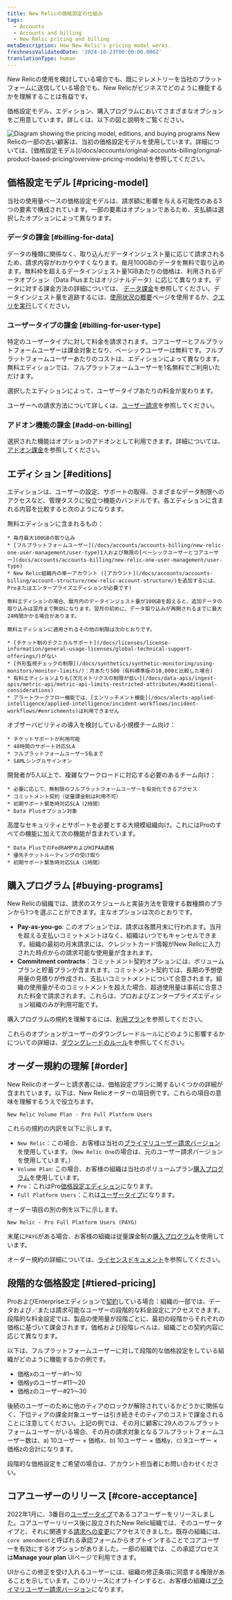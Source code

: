 ```yaml
---
title: New Relicの価格設定の仕組み
tags:
  - Accounts
  - Accounts and billing
  - New Relic pricing and billing
metaDescription: How New Relic's pricing model works.
freshnessValidatedDate: '2024-10-23T00:00:00.000Z'
translationType: human
---
```


New Relicの使用を検討している場合でも、既にテレメトリーを当社のプラットフォームに送信している場合でも、New Relicがビジネスでどのように機能するかを理解することは有益です。

価格設定モデル、エディション、購入プログラムにおいてさまざまなオプションをご用意しています。詳しくは、以下の図と説明をご覧ください。

<img title="Diagram showing the pricing model, editions, and buying programs" alt="Diagram showing the pricing model, editions, and buying programs" src="/images/accounts_diagram_pricing-diagram.webp" />

<Callout variant="tip">
  New Relicの一部の古い顧客は、当初の価格設定モデルを使用しています。詳細については、[価格設定モデル](/docs/accounts/original-accounts-billing/original-product-based-pricing/overview-pricing-models)を参照してください。
</Callout>

## 価格設定モデル [#pricing-model]

当社の使用量ベースの価格設定モデルは、請求額に影響を与える可能性のある3つの要素で構成されています。一部の要素はオプションであるため、支払額は選択したオプションによって異なります。

### データの課金 [#billing-for-data]

データの種類に関係なく、取り込んだデータインジェスト量に応じて請求されるため、請求内容がわかりやすくなります。毎月100GBのデータを無料で取り込めます。無料枠を超えるデータインジェスト量1GBあたりの価格は、利用されるデータオプション（Data Plusまたはオリジナルデータ）に応じて異なります。データに対する課金方法の詳細については、 [データ課金](/docs/accounts/accounts-billing/new-relic-one-pricing-billing/data-ingest-billing)を参照してください。データインジェスト量を追跡するには、[使用状況の概要](/docs/accounts/accounts-billing/new-relic-one-pricing-billing/usage-ui)ページを使用するか、[クエリを実行](/docs/accounts/accounts-billing/new-relic-one-pricing-billing/usage-queries-alerts)してください。

### ユーザータイプの課金 [#billing-for-user-type]

特定のユーザータイプに対して料金を請求されます。コアユーザーとフルプラットフォームユーザーは課金対象となり、ベーシックユーザーは無料です。フルプラットフォームユーザーあたりのコストは、エディションによって異なります。無料エディションでは、フルプラットフォームユーザーを1名無料でご利用いただけます。

<Callout variant="tip">
  選択したエディションによって、ユーザータイプあたりの料金が変わります。
</Callout>

ユーザーへの請求方法について詳しくは、[ユーザー請求](/docs/accounts/accounts-billing/new-relic-one-pricing-billing/user-count-billing)を参照してください。

### アドオン機能の課金 [#add-on-billing]

選択された機能はオプションのアドオンとして利用できます。詳細については、 [アドオン課金](/docs/accounts/accounts-billing/new-relic-one-pricing-billing/add-on-billing)を参照してください。

## エディション [#editions]

エディションは、ユーザーの設定、サポートの取得、さまざまなデータ制限へのアクセスなど、管理タスクに役立つ機能のバンドルです。各エディションに含まれる内容を比較すると次のようになります。

<CollapserGroup>
  <Collapser id="free-edition" title="無料">
    無料エディションに含まれるもの：

    * 毎月最大100GBの取り込み
    * [フルプラットフォームユーザー](/docs/accounts/accounts-billing/new-relic-one-user-management/user-type)1人および無限の[ベーシックユーザーとコアユーザー](docs/accounts/accounts-billing/new-relic-one-user-management/user-type)
    * New Relic組織内の単一アカウント ([アカウント](/docs/accounts/accounts-billing/account-structure/new-relic-account-structure/)を追加するには、Proまたはエンタープライズエディションが必要です)

    無料エディションの場合、暦月内のデータインジェスト量が100GBを超えると、追加データの取り込みは翌月まで無効になります。翌月の初めに、データ取り込みが再開されるまでに最大24時間かかる場合があります。

    無料エディションに適用されるその他の制限は次のとおりです。

    * [チケット制のテクニカルサポート](/docs/licenses/license-information/general-usage-licenses/global-technical-support-offerings/)がない
    * [外形監視チェックの制限](/docs/synthetics/synthetic-monitoring/using-monitors/monitor-limits/)：月あたり500（有料標準版の10,000と比較した場合)
    * 有料エディションよりも[次元メトリクスの制限が低い](/docs/data-apis/ingest-apis/metric-api/metric-api-limits-restricted-attributes/#additional-considerations)
    * アラートワークフロー機能では、[エンリッチメント機能](/docs/alerts-applied-intelligence/applied-intelligence/incident-workflows/incident-workflows/#enrichments)は利用できません
  </Collapser>

  <Collapser id="standard-edition" title="標準">
    オブザーバビリティの導入を検討している小規模チーム向け：

    * チケットサポートが利用可能
    * 48時間のサポート対応SLA
    * フルプラットフォームユーザー5名まで
    * SAMLシングルサインオン
  </Collapser>

  <Collapser id="pro-edition" title="Pro">
    開発者が5人以上で、複雑なワークロードに対応する必要のあるチーム向け：

    * 必要に応じて、無制限のフルプラットフォームユーザーを有効化できるアクセス
    * コミットメント契約（従量課金制は利用不可）
    * 初期サポート緊急時対応SLA（2時間）
    * Data Plusオプション対象
  </Collapser>

  <Collapser id="enterprise-edition" title="Enterprise">
    高度なセキュリティとサポートを必要とする大規模組織向け。これにはProのすべての機能に加えて次の機能が含まれています。

    * Data PlusでのFedRAMPおよびHIPAA適格
    * 優先チケットルーティングの受け取り
    * 初期サポート緊急時対応SLA（1時間）
  </Collapser>
</CollapserGroup>

## 購入プログラム [#buying-programs]

New Relicの組織では、請求のスケジュールと実装方法を管理する数種類のプランから1つを選ぶことができます。主なオプションは次のとおりです。

* <DNT>**Pay-as-you-go**</DNT>: このオプションでは、請求は各暦月末に行われます。当月を超える支払いコミットメントはなく、組織はいつでもキャンセルできます。組織の最初の月末請求には、クレジットカード情報がNew Relicに入力された時点からの請求可能な使用量が含まれます。
* <DNT>**Commitment contracts**</DNT>：コミットメント契約オプションには、ボリュームプランと貯蓄プランが含まれます。コミットメント契約では、長期の予想使用量の見積りが作成され、支払いコミットメントについて合意されます。組織の使用量がそのコミットメントを超えた場合、超過使用量は事前に合意された料金で請求されます。これらは、プロおよびエンタープライズエディション組織のみが利用可能です。

購入プログラムの規約を理解するには、[利用プラン](/docs/licenses/license-information/usage-plans/new-relic-usage-plan)を参照してください。

これらのオプションがユーザーのダウングレードルールにどのように影響するかについての詳細は、[ダウングレードのルール](/docs/accounts/accounts-billing/new-relic-one-pricing-billing/user-count-billing#user-downgrade-rules)を参照してください。

## オーダー規約の理解 [#order]

New Relicのオーダーと請求書には、価格設定プランに関するいくつかの詳細が含まれています。以下は、New Relicオーダーの項目例です。これらの項目の意味を理解するうえで役立ちます。

```
New Relic Volume Plan - Pro Full Platform Users
```

これらの規約の内訳を以下に示します。

* `New Relic`：この場合、お客様は当社の[プライマリユーザー請求バージョン](/docs/accounts/accounts-billing/new-relic-one-pricing-billing/user-count-billing/#pricing-versions)を使用しています。（`New Relic One`の場合は、元のユーザー請求バージョンを使用しています。）
* `Volume Plan`: この場合、お客様の組織は当社のボリュームプラン[購入プログラム](#buying-programs)を使用しています。
* `Pro`：これはPro[価格設定エディション](#editions)になります。
* `Full Platform Users`：これは[ユーザータイプ](/docs/accounts/accounts-billing/new-relic-one-user-management/user-type)になります。

オーダー項目の別の例を以下に示します。

```
New Relic - Pro Full Platform Users (PAYG)
```

末尾に`PAYG`がある場合、お客様の組織は従量課金制の[購入プログラム](#usage-plans)を使用しています。

オーダー規約の詳細については、[ライセンスドキュメント](/docs/licenses/license-information/usage-plans/new-relic-one-usage-plan-descriptions)を参照してください。

## 段階的な価格設定 [#tiered-pricing]

ProおよびEnterpriseエディションで[契約](#buying-programs)している場合：組織の一部では、データおよび／または請求可能なユーザーの段階的な料金設定にアクセスできます。段階的な料金設定では、製品の使用量が段階ごとに、最初の段階からそれぞれの価格に基づいて課金されます。価格および段階レベルは、組織ごとの契約内容に応じて異なります。

以下は、フルプラットフォームユーザーに対して段階的な価格設定をしている組織がどのように機能するかの例です。

* 価格xのユーザー#1～10
* 価格yのユーザー#11～20
* 価格zのユーザー#21～30

後続のユーザーのために他のティアのロックが解除されているかどうかに関係なく、下位ティアの課金対象ユーザーは引き続きそのティアのコストで課金されることに注意してください。上記の例では、その月に顧客に29人のフルプラットフォームユーザーがいる場合、その月の請求対象となるフルプラットフォームユーザー数は、a) 10ユーザー × 価格x、b) 10ユーザー × 価格y、c) 9ユーザー × 価格zの合計になります。

段階的な価格設定をご希望の場合は、アカウント担当者にお問い合わせください。

## コアユーザーのリリース [#core-acceptance]

2022年1月に、3番目の[ユーザータイプ](/docs/accounts/accounts-billing/new-relic-one-user-management/user-type)であるコアユーザーをリリースしました。コアユーザーリリース後に設立されたNew Relic組織では、そのユーザータイプと、それに関連する[請求への変更](/docs/accounts/accounts-billing/new-relic-one-pricing-billing/user-count-billing/#pricing-versions)にアクセスできました。既存の組織には、`core amendment`と呼ばれる承認フォームからオプトインすることでコアユーザーを有効にするオプションがありました。一部の組織では、この承認プロセスは<DNT>**Manage your plan**</DNT> UIページで利用できます。

UIからこの修正を受け入れるユーザーには、組織の修正条項に同意する権限があることを示しています。このリリースにオプトインすると、お客様の組織は[プライマリユーザー請求バージョン](/docs/accounts/accounts-billing/new-relic-one-pricing-billing/user-count-billing/#pricing-versions)になります。